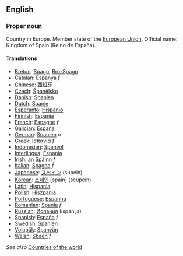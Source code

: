 ==English==

===Proper noun===
Country in Europe. Member state of the [[European Union]]. Official name: Kingdom of Spain (Reino de España).

====Translations====

*[[Breton]]: [[Spagn]], [[Bro-Spagn]]
*[[Catalan]]: [[Espanya]] ''f''
*[[Chinese]]: [[西班牙]]
*[[Czech]]: [[Španělsko]]
*[[Danish]]: [[Spanien]]
*[[Dutch]]: [[Spanje]]
*[[Esperanto]]: [[eo:Hispanio|Hispanio]]
*[[Finnish]]: [[Espanja]]
*[[French]]: [[Espagne]] ''f''
*[[Galician]]: [[España]]
*[[German]]: [[Spanien]] ''n''
*[[Greek]]: [[Ισπανία]] ''f''
*[[Indonesian]]: [[Spanyol]]
*[[Interlingua]]: [[Espania]]
*[[Irish]]: [[an Spáinn]] ''f''
*[[Italian]]: [[Spagna]] ''f''
*[[Japanese]]: [[スペイン]] (supein)
*[[Korean]]: [[스페인]] [spain] (seupein)
*[[Latin]]: [[Hispania]]
*[[Polish]]: [[Hiszpania]]
*[[Portuguese]]: [[Espanha]]
*[[Romanian]]: [[Spania]] ''f''
*[[Russian]]: [[Испания]] (ispanija)
*[[Spanish]]: [[España]] ''f''
*[[Swedish]]: [[Spanien]]
*[[Volapük]]: [[Spanyän]]
*[[Welsh]]: [[Sbaen]] ''f''

''See also'' [[Countries of the world]]